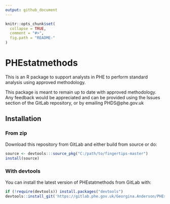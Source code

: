 ```yaml
---
output: github_document
---
```


<!-- README.md is generated from README.Rmd. Please edit that file -->

```r
knitr::opts_chunk$set(
  collapse = TRUE,
  comment = "#>",
  fig.path = "README-"
)
```

# PHEstatmethods

This is an R package to support analysts in PHE to perform standard analysis using approved methodology.

This package is meant to remain up to date with approved methodology. Any feedback would be appreciated and can be provided using the Issues section of the GitLab repository, or by emailing PHDS@phe.gov.uk

## Installation

### From zip

Download this repository from GitLab and either build from source or do:

```r
source <- devtools:::source_pkg("C:/path/to/fingertips-master")
install(source)
```

### With devtools

You can install the latest version of PHEstatmethods from GitLab with:

```r
if (!require(devtools)) install.packages("devtools")
devtools::install_git('https://gitlab.phe.gov.uk/Georgina.Anderson/PHEstatmethods')
```
